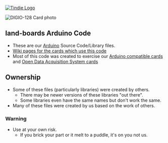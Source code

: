 <a href="https://www.tindie.com/stores/land_boards/" >
<img src="http://land-boards.com/tindie/tindie-larges-v2.png" alt="Tindie Logo">
</img></a> 

<img src="http://land-boards.com/blwiki/images/2/26/DIGIO-128-X3-CCA_5847-640px.jpg" alt="DIGIO-128 Card photo"></img>

== land-boards Arduino Code ==

* These are our [http://arduino.cc Arduino] Source Code/Library files.
* [http://land-boards.com/blwiki/index.php?title=Arduino_Code Wiki pages for the cards which use this code]
* Most of this code was created to exercise our [http://land-boards.com/blwiki/index.php?title=Board_Designs_by_Function#Arduino_Compatible_Boards Arduino compatible cards] and [http://land-boards.com/blwiki/index.php?title=Open_Data_Acquisition_System Open Data Acquisition System cards]

== Ownership ==

* Some of these files (particularly libraries) were created by others.
** There may be newer versions of these libraries "out there".
** Some libraries even have the same names but don't work the same.
* Many of these files were created by us based on the work of others.

=== Warning ===

* Use at your own risk.
** If you brick your part or it melt to a puddle, it's on you not us.
